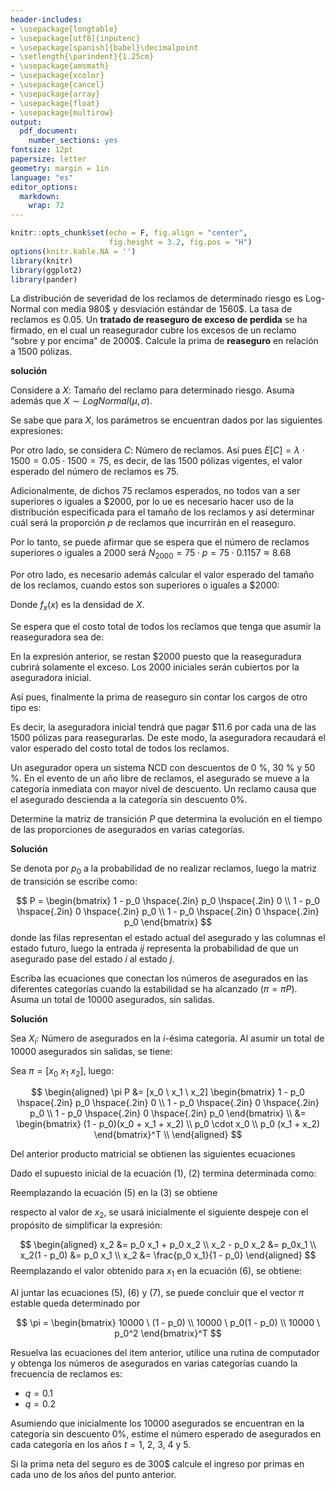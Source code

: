 ```yaml
---
header-includes:
- \usepackage{longtable}
- \usepackage[utf8]{inputenc}
- \usepackage[spanish]{babel}\decimalpoint
- \setlength{\parindent}{1.25cm}
- \usepackage{amsmath}
- \usepackage{xcolor}
- \usepackage{cancel}
- \usepackage{array}
- \usepackage{float}
- \usepackage{multirow}
output:
  pdf_document: 
    number_sections: yes
fontsize: 12pt
papersize: letter
geometry: margin = 1in
language: "es"
editor_options: 
  markdown: 
    wrap: 72
---
```


```r
knitr::opts_chunk$set(echo = F, fig.align = "center",
                      fig.height = 3.2, fig.pos = "H")
options(knitr.kable.NA = '')
library(knitr)
library(ggplot2)
library(pander)
```

```{=tex}
\input{titlepage}
\thispagestyle{empty}
\tableofcontents
\newpage
\thispagestyle{empty}
\listoffigures
\newpage
```

\section{Punto 1}

La distribución de severidad de los reclamos de determinado riesgo es Log-Normal con media 980\$ y desviación estándar de 1560\$. La tasa de reclamos es 0.05. Un **tratado de reaseguro de exceso de perdida** se ha firmado, en el cual un reasegurador cubre los excesos de un reclamo "sobre y por encima" de 2000\$. Calcule la prima de **reaseguro** en relación a 1500 pólizas.

**solución**

Considere a $X:$ Tamaño del reclamo para determinado riesgo. Asuma además que $X \sim LogNormal(\mu, \sigma)$.

Se sabe que para $X$, los parámetros se encuentran dados por las siguientes expresiones:

\begin{equation*}
\sigma = \sqrt{ln\left(\frac{Var[X]}{E[X]^2}+1\right)}
       = \sqrt{ln\left(\frac{1560^2}{980^2}+1\right)}
       \approx 1.1236
\end{equation*}

\begin{equation*}
\mu = ln(E[X])-\frac{\sigma^2}{2} = ln(980)-\frac{1.1236^2}{2} \approx 6.2563
\end{equation*}

Por otro lado, se considera $C:$ Número de reclamos. Así pues $E[C]= \lambda \cdot 1500 = 0.05 \cdot 1500 = 75$, es decir, de las 1500 pólizas vigentes, el valor esperado del número de reclamos es 75.

Adicionalmente, de dichos 75 reclamos esperados, no todos van a ser superiores o iguales a \$2000, por lo ue es necesario hacer uso de la distribución especificada para el tamaño de los reclamos y así determinar cuál será la proporción $p$ de reclamos que incurrirán en el reaseguro.

\begin{equation*}
p = P(X \geq 2000) \approx 0.1157
\end{equation*}

Por lo tanto, se puede afirmar que se espera que el número de reclamos superiores o iguales a 2000 será $N_{2000} = 75 \cdot p = 75 \cdot 0.1157 \approx 8.68$

Por otro lado, es necesario además calcular el valor esperado del tamaño de los reclamos, cuando estos son superiores o iguales a \$2000:

\begin{equation*}
\begin{split}
E[X|X \geq 2000] &= \frac{1}{P(X \geq 2000)} \cdot \int_{2000}^\infty x \cdot f_x(x) \cdot dx\\
&= \frac{461.44}{0.1157} \approx \$3988.3
\end{split}
\end{equation*}

Donde $f_x(x)$ es la densidad de $X$.

Se espera que el costo total de todos los reclamos que tenga que asumir la reaseguradora sea de:

\begin{equation*}
\begin{split}
T &= (E[X|X \geq 2000]-2000) \cdot N_{2000}\\
  &= 1988.3 \cdot 8.68 \approx \$17258.5
\end{split}
\end{equation*}

En la expresión anterior, se restan \$2000 puesto que la reaseguradura cubrirá solamente el exceso. Los 2000 iniciales serán cubiertos por la aseguradora inicial.

Así pues, finalmente la prima de reaseguro sin contar los cargos de otro tipo es:

\begin{equation*}
P = \frac{T}{\text{Número total de pólizas}} = \frac{17258.5}{1500} = \$11.6
\end{equation*}

Es decir, la aseguradora inicial tendrá que pagar \$11.6 por cada una de las 1500 pólizas para reasegurarlas. De este modo, la aseguradora recaudará el valor esperado del costo total de todos los reclamos.

\section{Punto 2}

Un asegurador opera un sistema NCD con descuentos de 0 \%, 30 \%
y 50 \%. En el evento de un año libre de reclamos, el asegurado se mueve a la
categoría inmediata con mayor nivel de descuento. Un reclamo causa que el
asegurado descienda a la categoría sin descuento 0\%.

\subsection{Literal a}

Determine la matriz de transición $P$ que determina la evolución en el tiempo de las proporciones de asegurados en varias categorías.

**Solución**

Se denota por $p_0$ a la probabilidad de no realizar reclamos, luego la matriz de transición se escribe como:

$$
P = \begin{bmatrix}
  1 - p_0 \hspace{.2in} p_0 \hspace{.2in} 0 \\
  1 - p_0 \hspace{.2in} 0 \hspace{.2in} p_0 \\
  1 - p_0 \hspace{.2in} 0 \hspace{.2in} p_0
\end{bmatrix}
$$
donde las filas representan el estado actual del asegurado y las columnas el estado futuro, luego la entrada $ij$ representa la probabilidad de que un asegurado pase del estado $i$ al estado $j$.

\subsection{Literal b}

Escriba las ecuaciones que conectan los números de asegurados en las diferentes categorías cuando la estabilidad se ha alcanzado $(\pi = \pi P)$. Asuma un total de 10000 asegurados, sin salidas.

**Solución**

Sea $X_i:$ Número de asegurados en la $i$-ésima categoría. \newline
Al asumir un total de 10000 asegurados sin salidas, se tiene:

\begin{equation}
x_0 + x_1 + x_2 = 10000
\end{equation}

Sea $\pi = [x_0 \ x_1 \ x_2]$, luego:

$$
\begin{aligned}
\pi P &= [x_0 \ x_1 \ x_2] \begin{bmatrix}
                              1 - p_0 \hspace{.2in} p_0 \hspace{.2in} 0 \\
                              1 - p_0 \hspace{.2in} 0 \hspace{.2in} p_0 \\
                              1 - p_0 \hspace{.2in} 0 \hspace{.2in} p_0
                          \end{bmatrix} \\
      &= \begin{bmatrix} 
              (1 - p_0)(x_0 + x_1 + x_2) \\
              p_0 \cdot x_0 \\
              p_0 (x_1 + x_2)
          \end{bmatrix}^T \\
\end{aligned}
$$

Del anterior producto matricial se obtienen las siguientes ecuaciones

\begin{equation}
x_0 = (1 - p_0)(x_0 + x_1 + x_2)
\end{equation}

\begin{equation}
x_1 = p_0 \cdot x_0
\end{equation}

\begin{equation}
x_2 = p_0 \ (x_1 + x_2)
\end{equation}

Dado el supuesto inicial de la ecuación (1), (2) termina determinada como:

\begin{equation}
x_0 = 10000 \ (1 - p_0)
\end{equation}

Reemplazando la ecuación (5) en la (3) se obtiene

\begin{equation}
x_1 = p_0 \cdot (10000 \ (1 - p_0)) = 10000 \cdot p_0 \ (1 - p_0)
\end{equation}

respecto al valor de $x_2$, se usará inicialmente el siguiente despeje con el propósito de simplificar la expresión:

$$
\begin{aligned}
x_2 &= p_0 x_1 + p_0 x_2 \\
x_2 - p_0 x_2 &= p_0x_1 \\
x_2(1 - p_0) &= p_0 x_1 \\
x_2 &= \frac{p_0 x_1}{1 - p_0}
\end{aligned}
$$
Reemplazando el valor obtenido para $x_1$ en la ecuación (6), se obtiene:

\begin{equation}
x_2 = \frac{p_0 (10000 \ p_0 \ (1 - p_0))}{1 - p_0} = 10000 \ p_0^2
\end{equation}

Al juntar las ecuaciones (5), (6) y (7), se puede concluir que el vector $\pi$ estable queda determinado por

$$
\pi = \begin{bmatrix} 
              10000 \ (1 - p_0) \\
              10000 \ p_0(1 - p_0) \\
              10000 \ p_0^2
          \end{bmatrix}^T
$$

\subsection{Literal c}

Resuelva las ecuaciones del item anterior, utilice una rutina de computador y obtenga los números de asegurados en varias categorías cuando la frecuencia de reclamos es:

* $q = 0.1$
* $q = 0.2$

\subsection{Literal d}

Asumiendo que inicialmente los 10000 asegurados se encuentran en la categoría sin descuento 0\%, estime el número esperado de asegurados en cada categoría en los años $t = 1,\ 2,\ 3,\ 4\ \text{y}\ 5$.

\subsection{Literal e}

Si la prima neta del seguro es de 300\$ calcule el ingreso por primas en
cada uno de los años del punto anterior.



